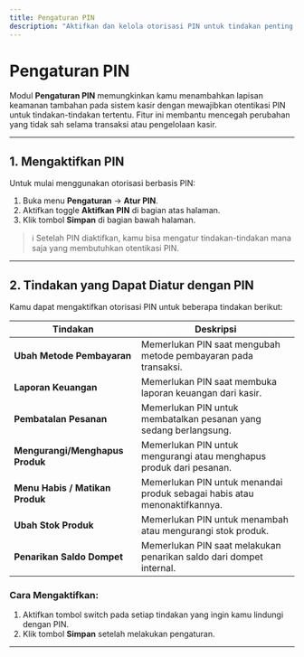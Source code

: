 ```yaml
---
title: Pengaturan PIN
description: "Aktifkan dan kelola otorisasi PIN untuk tindakan penting di Tantri Cashier"
---
```


# Pengaturan PIN

Modul **Pengaturan PIN** memungkinkan kamu menambahkan lapisan keamanan tambahan pada sistem kasir dengan mewajibkan otentikasi PIN untuk tindakan-tindakan tertentu. Fitur ini membantu mencegah perubahan yang tidak sah selama transaksi atau pengelolaan kasir.

---

## 1. Mengaktifkan PIN

Untuk mulai menggunakan otorisasi berbasis PIN:

1. Buka menu **Pengaturan** → **Atur PIN**.
2. Aktifkan toggle **Aktifkan PIN** di bagian atas halaman.
3. Klik tombol **Simpan** di bagian bawah halaman.

> ℹ️ Setelah PIN diaktifkan, kamu bisa mengatur tindakan-tindakan mana saja yang membutuhkan otentikasi PIN.

---

## 2. Tindakan yang Dapat Diatur dengan PIN

Kamu dapat mengaktifkan otorisasi PIN untuk beberapa tindakan berikut:

| Tindakan                        | Deskripsi                                                                 |
| ------------------------------- | ------------------------------------------------------------------------- |
| **Ubah Metode Pembayaran**      | Memerlukan PIN saat mengubah metode pembayaran pada transaksi.            |
| **Laporan Keuangan**            | Memerlukan PIN saat membuka laporan keuangan dari kasir.                  |
| **Pembatalan Pesanan**          | Memerlukan PIN untuk membatalkan pesanan yang sedang berlangsung.         |
| **Mengurangi/Menghapus Produk** | Memerlukan PIN untuk mengurangi atau menghapus produk dari pesanan.       |
| **Menu Habis / Matikan Produk** | Memerlukan PIN untuk menandai produk sebagai habis atau menonaktifkannya. |
| **Ubah Stok Produk**            | Memerlukan PIN untuk menambah atau mengurangi stok produk.                |
| **Penarikan Saldo Dompet**      | Memerlukan PIN saat melakukan penarikan saldo dari dompet internal.       |

### Cara Mengaktifkan:

1. Aktifkan tombol switch pada setiap tindakan yang ingin kamu lindungi dengan PIN.
2. Klik tombol **Simpan** setelah melakukan pengaturan.

---
